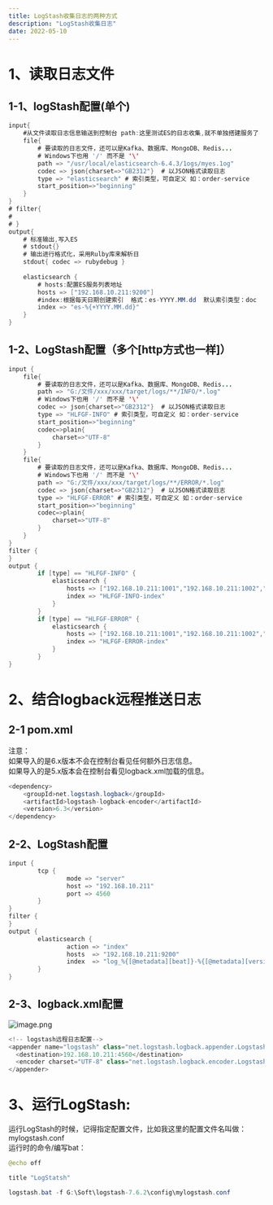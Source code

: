 ```yaml
---
title: LogStash收集日志的两种方式
description: "LogStash收集日志"
date: 2022-05-10
---
```


# 1、读取日志文件

## 1-1、logStash配置(单个)
```java
input{
	#从文件读取日志信息输送到控制台 path:这里测试ES的日志收集,就不单独搭建服务了
	file{
	    # 要读取的日志文件，还可以是Kafka、数据库、MongoDB、Redis...
        # Windows下也用 '/' 而不是 '\'
		path => "/usr/local/elasticsearch-6.4.3/1ogs/myes.1og" 
		codec => json{charset=>"GB2312"}  # 以JSON格式读取日志
		type => "elasticsearch" # 索引类型，可自定义 如：order-service
		start_position=>"beginning"
	}
}
# filter{
#
# }
output{
	# 标准输出,写入ES
	# stdout{}
	# 输出进行格式化，采用Rulby库来解析日
	stdout{ codec => rubydebug }
	
	elasticsearch {
		# hosts:配置ES服务列表地址  
		hosts => ["192.168.10.211:9200"]
		#index:根据每天日期创建索引  格式：es-YYYY.MM.dd  默认索引类型：doc
		index => "es-%{+YYYY.MM.dd}"
	}
}

```
## 1-2、LogStash配置（多个[http方式也一样]）
```java
input {
	file{
        # 要读取的日志文件，还可以是Kafka、数据库、MongoDB、Redis...
        path => "G:/文件/xxx/xxx/target/logs/**/INFO/*.log" 
        # Windows下也用 '/' 而不是 '\'
        codec => json{charset=>"GB2312"}  # 以JSON格式读取日志
        type => "HLFGF-INFO" # 索引类型，可自定义 如：order-service
        start_position=>"beginning"
        codec=>plain{
            charset=>"UTF-8"
        }
	}
    file{
        # 要读取的日志文件，还可以是Kafka、数据库、MongoDB、Redis...
        # Windows下也用 '/' 而不是 '\'
        path => "G:/文件/xxx/xxx/target/logs/**/ERROR/*.log" 
        codec => json{charset=>"GB2312"}  # 以JSON格式读取日志
        type => "HLFGF-ERROR" # 索引类型，可自定义 如：order-service
        start_position=>"beginning"
        codec=>plain{
            charset=>"UTF-8"
        }
	}
}
filter {
}
output {
		if [type] == "HLFGF-INFO" {
			elasticsearch {
				hosts => ["192.168.10.211:1001","192.168.10.211:1002","192.168.10.211:1003"]
				index => "HLFGF-INFO-index"
			}
        }
		if [type] == "HLFGF-ERROR" {
			elasticsearch {
				hosts => ["192.168.10.211:1001","192.168.10.211:1002","192.168.10.211:1003"]
				index => "HLFGF-ERROR-index"
			}
        }
}
```

# 2、结合logback远程推送日志
## 2-1 pom.xml
注意：<br />如果导入的是6.x版本不会在控制台看见任何额外日志信息。<br />如果导入的是5.x版本会在控制台看见logback.xml加载的信息。
```java
<dependency>
    <groupId>net.logstash.logback</groupId>
    <artifactId>logstash-logback-encoder</artifactId>
    <version>6.3</version>
</dependency>
```

## 2-2、LogStash配置
```java
input {
        tcp {
                mode => "server"
                host => "192.168.10.211"
                port => 4560
        }
}
filter {
}
output {
        elasticsearch {
                action => "index"
                hosts  => "192.168.10.211:9200"
                index  => "log_%{[@metadata][beat]}-%{[@metadata][version]}-%{+YYYY.MM.dd}"
        }
}
```


## 2-3、logback.xml配置
![image.png](https://cdn.nlark.com/yuque/0/2022/png/872322/1651809214092-d541c03e-7bdf-48fb-859d-26d24e7de339.png#clientId=ua2c493b8-1ff8-4&crop=0&crop=0&crop=1&crop=1&from=paste&height=390&id=u2e65e32a&margin=%5Bobject%20Object%5D&name=image.png&originHeight=390&originWidth=960&originalType=binary&ratio=1&rotation=0&showTitle=false&size=48913&status=done&style=none&taskId=u628211b5-b046-4165-a0b7-7aa703af6f2&title=&width=960)
```java
<!-- logstash远程日志配置-->
<appender name="logstash" class="net.logstash.logback.appender.LogstashTcpSocketAppender">
  <destination>192.168.10.211:4560</destination>
  <encoder charset="UTF-8" class="net.logstash.logback.encoder.LogstashEncoder" />
</appender>
```

# 3、运行LogStash:
运行LogStash的时候，记得指定配置文件，比如我这里的配置文件名叫做：mylogstash.conf<br />运行时的命令/编写bat：
```java
@echo off

title "LogStatsh"

logstash.bat -f G:\Soft\logstash-7.6.2\config\mylogstash.conf
```
